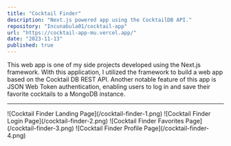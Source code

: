 ```yaml
---
title: "Cocktail Finder"
description: "Next.js powered app using the CocktailDB API."
repository: "Incunabula01/cocktail-app"
url: "https://cocktail-app-mu.vercel.app/"
date: "2023-11-13"
published: true
---
```


This web app is one of my side projects developed using the Next.js framework. With this application, I utilized the framework to build a web app based on the Cocktail DB REST API. Another notable feature of this app is JSON Web Token authentication, enabling users to log in and save their favorite cocktails to a MongoDB instance.

---
<ImageCarousel>
  ![Cocktail Finder Landing Page](/cocktail-finder-1.png)
  ![Cocktail Finder Login Page](/cocktail-finder-2.png)
  ![Cocktail Finder Favorites Page](/cocktail-finder-3.png)
  ![Cocktail Finder Profile Page](/cocktail-finder-4.png)
</ImageCarousel>